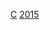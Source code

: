 {{National squad
 | name      = 2015年美洲國家盃足球賽智利參賽名單
 | bg        = #D72B1F
 | fg        = white
 | bordercolor = #0039A6
 | country     = 智利
 | comp link   = 2015年美洲國家盃
 | comp        = 2015年美洲國家盃足球賽 (冠軍)
 | p1          = [[哥迪奧·巴禾|-{zh-hans:布拉沃;zh-hk:巴禾;zh-tw:布拉沃;}-]][[File:Captain sports.svg|10px|link=隊長 (足球)|alt=队长]]
 | p2          = [[烏真里奧·文拿|-{zh-hans:梅纳;zh-hk:文拿;zh-tw:梅納;}-]]
 | p3          = {{le|米科·阿爾博諾茲|Miiko Albornoz|-{zh-hans:阿尔博诺兹;zh-hk:艾保奴斯;zh-tw:阿爾博諾茲;}-}}
 | p4          = [[毛里西奧·伊斯拉|-{zh-hans:伊斯拉;zh-hk:伊斯拿;zh-tw:伊斯拉;}-]]
 | p5          = {{le|弗朗西斯科·席爾瓦|Francisco Silva|-{zh-hans:席尔瓦;zh-hk:施華;zh-tw:席爾瓦;}-}}
 | p6          = {{le|若澤·佩德羅·富安薩利達|José Pedro Fuenzalida|-{zh-hans:福恩萨利达;zh-hk:豐薩利達;zh-tw:富安薩利達;}-}}
 | p7          = [[阿莱克西斯·桑切斯|-{zh-hans:阿莱克西斯·桑切斯;zh-hk:阿歷斯·山齊士;zh-tw:阿萊克西斯·桑切斯;}-]]
 | p8          = [[阿图罗·比达尔|-{zh-hans:比达尔;zh-hk:維度爾;zh-tw:比達爾;}-]]
 | p9          = [[毛里西奥·皮尼利亚|-{zh-hans:皮尼利亚;zh-hk:賓利拿;zh-tw:皮尼利亞;}-]]
 | p10         = [[佐治·華迪維亞|-{zh-hk:華迪維亞;zh-cn:巴尔迪维亚;zh-tw:巴爾迪維亞}-]]
 | p11         = [[爱德华多·巴尔加斯|-{zh-hans:巴尔加斯;zh-hk:華加斯;zh-tw:巴爾加斯}-]]
 | p12         = {{le|保羅·加爾塞斯|Paulo Garcés|加爾塞斯}}
 | p13         = {{le|何塞·羅哈斯|José Rojas (footballer, born 1983)|-{zh-hans:罗哈斯;zh-hk:洛查士;zh-tw:羅哈斯;}-}}
 | p14         = [[馬迪亞斯·費南迪斯|-{zh-hans:费尔南德斯;zh-hk:費南迪斯;zh-tw:費南德斯;}-]]
 | p15         = [[让·博塞茹尔|-{zh-hans:博塞茹尔; zh-hk:比奧斯祖奧; zh-tw:波塞魯爾;}-]]
 | p16         = [[大卫·皮萨罗|-{zh-hans:皮萨罗;zh-hk:比沙路;zh-tw:皮薩羅;}-]] 
 | p17         = [[加里·梅德尔|-{zh-hans:梅德尔;zh-hk:美度; zh-tw:梅德爾}-]]
 | p18         = [[干沙路·查拉|-{zh-hans:哈拉; zh-hk:查拉;zh-tw:哈拉}-]]
 | p19         = {{le|費利佩·古鐵雷斯|Felipe Gutiérrez|-{zh-hans:古铁雷斯; zh-hk:古迪利斯;zh-tw:古鐵雷斯}-}}
 | p20         = [[查尔斯·阿兰吉斯|-{zh-cn:阿兰基斯;zh-hk:艾蘭古斯;zh-tw:阿蘭吉斯}-]]
 | p21         = {{le|馬塞洛·迪亞斯|Marcelo Díaz|-{zh-cn:迪亚斯;zh-hk:戴亞斯;zh-tw:迪亞斯}-}}
 | p22         = [[安吉洛·亨里克兹|-{zh-hans:亨里克兹;zh-hk:軒歷基斯;zh-tw:亨里克茲;}-]]
 | p23         = {{le|強尼·赫雷拉|Johnny Herrera (footballer)|-{zh-cn:强尼·赫雷拉;zh-hk:莊尼·靴利拉;zh-tw:強尼·赫雷拉}-}}
 | coach       = [[佐治·森柏奧利|-{zh-cn:桑保利;zh-hk:森柏奧利;zh-tw:森保利;}-]]
}}<noinclude>
[[Category:2015年美洲國家盃足球賽參賽名單模板|C]]
[[Category:智利國家足球隊模板|2015]]
</noinclude>